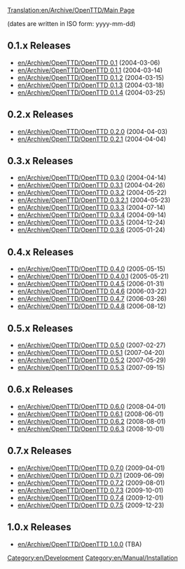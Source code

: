 [[Translation:en/Archive/OpenTTD/Main Page]]
[[Category:en/Development]]
[[Category:en/Manual/Installation]]

(dates are written in ISO form: yyyy-mm-dd)

==0.1.x Releases==
*[[en/Archive/OpenTTD/OpenTTD 0.1]]     (2004-03-06)
*[[en/Archive/OpenTTD/OpenTTD 0.1.1]]   (2004-03-14)
*[[en/Archive/OpenTTD/OpenTTD 0.1.2]]   (2004-03-15)
*[[en/Archive/OpenTTD/OpenTTD 0.1.3]]   (2004-03-18)
*[[en/Archive/OpenTTD/OpenTTD 0.1.4]]   (2004-03-25)

==0.2.x Releases==
*[[en/Archive/OpenTTD/OpenTTD 0.2.0]]   (2004-04-03)
*[[en/Archive/OpenTTD/OpenTTD 0.2.1]]   (2004-04-04)

==0.3.x Releases==
*[[en/Archive/OpenTTD/OpenTTD 0.3.0]]   (2004-04-14)
*[[en/Archive/OpenTTD/OpenTTD 0.3.1]]   (2004-04-26)
*[[en/Archive/OpenTTD/OpenTTD 0.3.2]]   (2004-05-22)
*[[en/Archive/OpenTTD/OpenTTD 0.3.2.1]] (2004-05-23)
*[[en/Archive/OpenTTD/OpenTTD 0.3.3]]   (2004-07-14)
*[[en/Archive/OpenTTD/OpenTTD 0.3.4]]   (2004-09-14)
*[[en/Archive/OpenTTD/OpenTTD 0.3.5]]   (2004-12-24)
*[[en/Archive/OpenTTD/OpenTTD 0.3.6]]   (2005-01-24)

==0.4.x Releases==
*[[en/Archive/OpenTTD/OpenTTD 0.4.0]]   (2005-05-15)
*[[en/Archive/OpenTTD/OpenTTD 0.4.0.1]] (2005-05-21)
*[[en/Archive/OpenTTD/OpenTTD 0.4.5]]   (2006-01-31)
*[[en/Archive/OpenTTD/OpenTTD 0.4.6]]   (2006-03-22)
*[[en/Archive/OpenTTD/OpenTTD 0.4.7]]   (2006-03-26)
*[[en/Archive/OpenTTD/OpenTTD 0.4.8]]   (2006-08-12)

==0.5.x Releases==
*[[en/Archive/OpenTTD/OpenTTD 0.5.0]]   (2007-02-27)
*[[en/Archive/OpenTTD/OpenTTD 0.5.1]]   (2007-04-20)
*[[en/Archive/OpenTTD/OpenTTD 0.5.2]]   (2007-05-29)
*[[en/Archive/OpenTTD/OpenTTD 0.5.3]]   (2007-09-15)

==0.6.x Releases==
*[[en/Archive/OpenTTD/OpenTTD 0.6.0]]   (2008-04-01)
*[[en/Archive/OpenTTD/OpenTTD 0.6.1]]   (2008-06-01)
*[[en/Archive/OpenTTD/OpenTTD 0.6.2]]   (2008-08-01)
*[[en/Archive/OpenTTD/OpenTTD 0.6.3]]   (2008-10-01)

==0.7.x Releases==
*[[en/Archive/OpenTTD/OpenTTD 0.7.0]]   (2009-04-01)
*[[en/Archive/OpenTTD/OpenTTD 0.7.1]]   (2009-06-09)
*[[en/Archive/OpenTTD/OpenTTD 0.7.2]]   (2009-08-01)
*[[en/Archive/OpenTTD/OpenTTD 0.7.3]]   (2009-10-01)
*[[en/Archive/OpenTTD/OpenTTD 0.7.4]]   (2009-12-01)
*[[en/Archive/OpenTTD/OpenTTD 0.7.5]]   (2009-12-23)

==1.0.x Releases==
*[[en/Archive/OpenTTD/OpenTTD 1.0.0]]   (TBA)